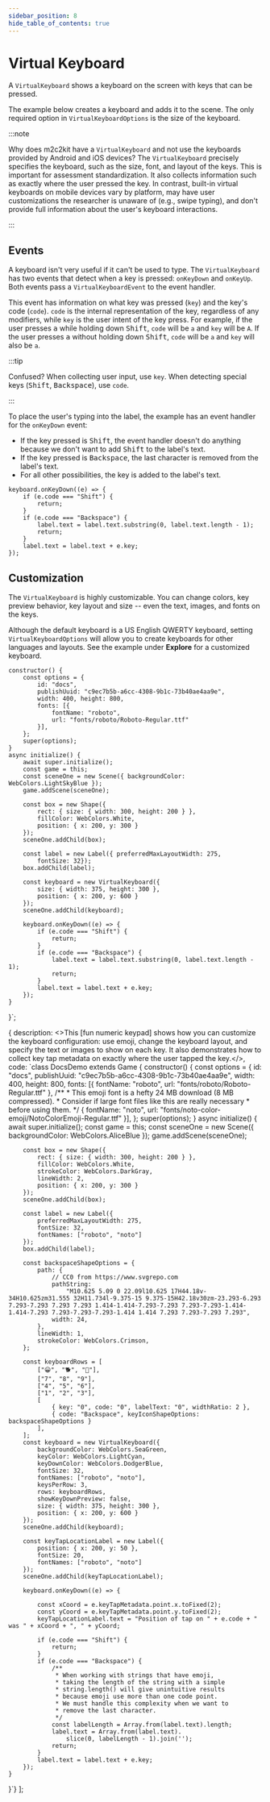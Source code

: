 ```yaml
---
sidebar_position: 8
hide_table_of_contents: true
---
```



# Virtual Keyboard

A `VirtualKeyboard` shows a keyboard on the screen with keys that can be pressed.

The example below creates a keyboard and adds it to the scene. The only required option in `VirtualKeyboardOptions` is the size of the keyboard.

:::note

Why does m2c2kit have a `VirtualKeyboard` and not use the keyboards provided by Android and iOS devices? The `VirtualKeyboard` precisely specifies the keyboard, such as the size, font, and layout of the keys. This is important for assessment standardization. It also collects information such as exactly where the user pressed the key. In contrast, built-in virtual keyboards on mobile devices vary by platform, may have user customizations the researcher is unaware of (e.g., swipe typing), and don't provide full information about the user's keyboard interactions.

:::

## Events

A keyboard isn't very useful if it can't be used to type. The `VirtualKeyboard` has two events that detect when a key is pressed: `onKeyDown` and `onKeyUp`. Both events pass a `VirtualKeyboardEvent` to the event handler.

This event has information on what key was pressed (`key`) and the key's code (`code`). `code` is the internal representation of the key, regardless of any modifiers, while `key` is the user intent of the key press. For example, if the user presses <kbd>a</kbd> while holding down <kbd>Shift</kbd>, `code` will be `a` and `key` will be `A`. If the user presses <kbd>a</kbd> without holding down <kbd>Shift</kbd>, `code` will be `a` and `key` will also be `a`.

:::tip

Confused? When collecting user input, use `key`. When detecting special keys (<kbd>Shift</kbd>, <kbd>Backspace</kbd>), use `code`.

:::

To place the user's typing into the label, the example has an event handler for the `onKeyDown` event:

- If the key pressed is <kbd>Shift</kbd>, the event handler doesn't do anything because we don't want to add <kbd>Shift</kbd> to the label's text.
- If the key pressed is <kbd>Backspace</kbd>, the last character is removed from the label's text.
- For all other possibilities, the key is added to the label's text.

```
keyboard.onKeyDown((e) => {
    if (e.code === "Shift") {
        return;
    }
    if (e.code === "Backspace") {
        label.text = label.text.substring(0, label.text.length - 1);
        return;
    }
    label.text = label.text + e.key;
});
```

## Customization

The `VirtualKeyboard` is highly customizable. You can change colors, key preview behavior, key layout and size -- even the text, images, and fonts on the keys.

Although the default keyboard is a US English QWERTY keyboard, setting `VirtualKeyboardOptions` will allow you to create keyboards for other languages and layouts. See the example under **Explore** for a customized keyboard.

    constructor() {
        const options = {
            id: "docs",
            publishUuid: "c9ec7b5b-a6cc-4308-9b1c-73b40ae4aa9e",
            width: 400, height: 800,
            fonts: [{
	            fontName: "roboto",
	            url: "fonts/roboto/Roboto-Regular.ttf"
            }],            
        };
        super(options);
    }
    async initialize() {
        await super.initialize();
        const game = this;
        const sceneOne = new Scene({ backgroundColor: WebColors.LightSkyBlue });
        game.addScene(sceneOne);
 
        const box = new Shape({
            rect: { size: { width: 300, height: 200 } },
            fillColor: WebColors.White,
            position: { x: 200, y: 300 }
        });
        sceneOne.addChild(box);
 
        const label = new Label({ preferredMaxLayoutWidth: 275,
            fontSize: 32});
        box.addChild(label);
 
        const keyboard = new VirtualKeyboard({
            size: { width: 375, height: 300 },
            position: { x: 200, y: 600 }
        });
        sceneOne.addChild(keyboard);
 
        keyboard.onKeyDown((e) => {
            if (e.code === "Shift") {
                return;
            }
            if (e.code === "Backspace") {
                label.text = label.text.substring(0, label.text.length - 1);
                return;
            }
            label.text = label.text + e.key;
        });
    }
}`;

{ description: <>This [fun numeric keypad] shows how you can customize the keyboard configuration: use emoji, change the keyboard layout, and specify the text or images to show on each key. It also demonstrates how to collect key tap metadata on exactly where the user tapped the key.</>,
code: `class DocsDemo extends Game {
    constructor() {
        const options = {
            id: "docs",
            publishUuid: "c9ec7b5b-a6cc-4308-9b1c-73b40ae4aa9e",
            width: 400, height: 800,
            fonts: [{
                fontName: "roboto",
                url: "fonts/roboto/Roboto-Regular.ttf"
            },
            /**
             * This emoji font is a hefty 24 MB download (8 MB compressed).
             * Consider if large font files like this are really necessary
             * before using them.
             */ 
            {
                fontName: "noto",
                url: "fonts/noto-color-emoji/NotoColorEmoji-Regular.ttf"
            }],
        };
        super(options);
    }
    async initialize() {
        await super.initialize();
        const game = this;
        const sceneOne = new Scene({ backgroundColor: WebColors.AliceBlue });
        game.addScene(sceneOne);
 
        const box = new Shape({
            rect: { size: { width: 300, height: 200 } },
            fillColor: WebColors.White,
            strokeColor: WebColors.DarkGray,
            lineWidth: 2,            
            position: { x: 200, y: 300 }
        });
        sceneOne.addChild(box);
 
        const label = new Label({
            preferredMaxLayoutWidth: 275,
            fontSize: 32,
            fontNames: ["roboto", "noto"]
        });
        box.addChild(label);
 
        const backspaceShapeOptions = {
            path: {
                // CC0 from https://www.svgrepo.com
                pathString:
                    "M10.625 5.09 0 22.09l10.625 17H44.18v-34H10.625zm31.555 32H11.734l-9.375-15 9.375-15H42.18v30zm-23.293-6.293 7.293-7.293 7.293 7.293 1.414-1.414-7.293-7.293 7.293-7.293-1.414-1.414-7.293 7.293-7.293-7.293-1.414 1.414 7.293 7.293-7.293 7.293",
                width: 24,
            },
            lineWidth: 1,
            strokeColor: WebColors.Crimson,
        };
 
        const keyboardRows = [
            ["😀", "🐕", "🍕"],
            ["7", "8", "9"],
            ["4", "5", "6"],
            ["1", "2", "3"],
            [
                { key: "0", code: "0", labelText: "0", widthRatio: 2 },
                { code: "Backspace", keyIconShapeOptions: backspaceShapeOptions }
            ],
        ];
        const keyboard = new VirtualKeyboard({
            backgroundColor: WebColors.SeaGreen,
            keyColor: WebColors.LightCyan,
            keyDownColor: WebColors.DodgerBlue,
            fontSize: 32,
            fontNames: ["roboto", "noto"],
            keysPerRow: 3,
            rows: keyboardRows,
            showKeyDownPreview: false,
            size: { width: 375, height: 300 },
            position: { x: 200, y: 600 }
        }); 
        sceneOne.addChild(keyboard);
 
        const keyTapLocationLabel = new Label({
            position: { x: 200, y: 50 },
            fontSize: 20,
            fontNames: ["roboto", "noto"]
        });
        sceneOne.addChild(keyTapLocationLabel);
 
        keyboard.onKeyDown((e) => {
 
            const xCoord = e.keyTapMetadata.point.x.toFixed(2);
            const yCoord = e.keyTapMetadata.point.y.toFixed(2);
            keyTapLocationLabel.text = "Position of tap on " + e.code + " was " + xCoord + ", " + yCoord;
 
            if (e.code === "Shift") {
                return;
            }
            if (e.code === "Backspace") {
                /**
                 * When working with strings that have emoji,
                 * taking the length of the string with a simple
                 * string.length() will give unintuitive results
                 * because emoji use more than one code point.
                 * We must handle this complexity when we want to
                 * remove the last character. 
                 */
                const labelLength = Array.from(label.text).length;
                label.text = Array.from(label.text).
                    slice(0, labelLength - 1).join('');
                return;
            }
            label.text = label.text + e.key;
        });
    }
}`}
];

<CodeExample code={code} more={more} template={template}/>
